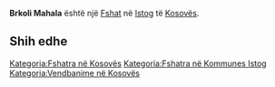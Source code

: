 {{Fshat në Kosovës
 | Emri                = Brkoli Mahala
| srp_N_name = Brkoli Mahala
| srp_N_FULL_NAME_RO = Brkoli Mahala
| srp_N_FULL_NAME_ND_RO = Brkoli Mahala
| srp_N_SORT_NAME_RG = BRKOLIMAHALA
| srp_N_FULL_NAME_RG = Brkoli Mahala
| srp_N_FULL_NAME_ND_RG = Brkoli Mahala

 | Emri (Rasa dhanore) = 
 | Figura              = 
 | Shteti              = Kosovo
 | Komuna              = Istog
 | Kodi postar         = 
 | Sipërfaqja          = 

 | Popullsia           = 

 | Regj. i popullsisë  = 
 | Dend. e popullsisë  = 
 | Faqja zyrtare       = 
 <!--- Koordinatat ----> 
 | Gjerësia            = 42.51
 | Gjatësia            = 21.39
 | Lartësia            = 
}}
'''Brkoli Mahala''' është një [[Fshat]] në [[Istog]] të [[Kosovës]].

<!-- == Gjeografia == -->
<!-- == Historia == -->
<!-- == Demografia == -->
== Shih edhe ==
{{Komuna Istog}}
{{Kosovo-Administrata-Cung}}

[[Kategoria:Fshatra në Kosovës]]
[[Kategoria:Fshatra në Kommunes Istog]]
[[Kategoria:Vendbanime në Kosovës]]